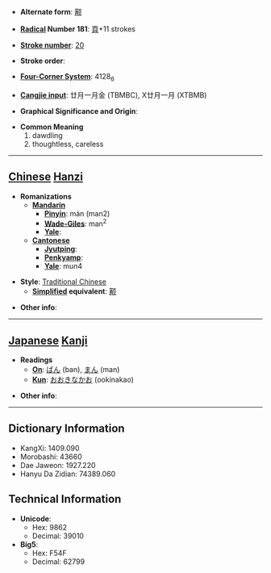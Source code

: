 * '''Alternate form''': [[颟]]

* '''[[Wiktionary:Chinese radical index| Radical]] Number 181''': [[Wiktionary:Chinese radical index 頁|頁]]+11 strokes

* '''[[Wiktionary:Chinese total strokes index|Stroke number]]''': [[Wiktionary:Chinese total strokes index 20|20]]

* '''Stroke order''': 

* '''[[Wiktionary:Chinese four corner index|Four-Corner System]]''': 4128<sub>6</sub>

* '''[[Wiktionary:Chinese Cangjie index|Cangjie input]]''': 廿月一月金 (TBMBC), X廿月一月 (XTBMB)

* '''Graphical Significance and Origin''': 

* '''Common Meaning'''
*#dawdling
*# thoughtless, careless


----

== [[Chinese]] [[Hanzi]] ==

* '''Romanizations'''
** '''[[Mandarin]]'''
*** '''[[Pinyin]]''': mán (man2)
*** '''[[Wade-Giles]]''': man<sup>2</sup>
*** '''[[Yale]]''': 
** '''[[Cantonese]]'''
*** '''[[Jyutping]]''':
*** '''[[Penkyamp]]''': 
*** '''[[Yale]]''': mun4

* '''Style''': [[Traditional Chinese]] 
** '''[[Simplified Chinese|Simplified]] equivalent''': [[颟]]

* '''Other info''': 

----

== [[Japanese]] [[Kanji]] ==

* '''Readings'''
** '''[[On]]''': [[ばん]] (ban), [[まん]] (man)
** '''[[Kun]]''': [[おおきなかお]] (ookinakao)

* '''Other info''':  

----

== Dictionary Information ==

* KangXi: 1409.090
* Morobashi: 43660
* Dae Jaweon: 1927.220
* Hanyu Da Zidian: 74389.060

== Technical Information ==

* '''Unicode''':
** Hex: 9862
** Decimal: 39010
* '''Big5''':
** Hex: F54F
** Decimal: 62799